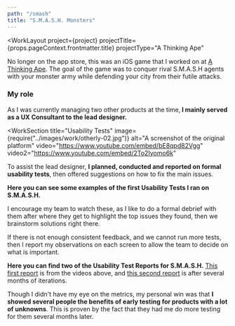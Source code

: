 ```yaml
---
path: "/smash"
title: "S.M.A.S.H. Monsters"
---
```





<WorkLayout
  project={project}
  projectTitle={props.pageContext.frontmatter.title}
  projectType="A Thinking Ape"
>
<SEO title={props.pageContext.frontmatter.title} />
<WorkSection title="Overview" 
  image={require("../images/work/smash-01.jpg")}
  alt="The splash page for S.M.A.S.H, which tells the player to create epic monsters and destroy rival cities">
  <p>
    No longer on the app store, this was an iOS game that I worked on at <a href="http://athinkingape.com/" target="_blank" rel="noreferrer noopener">A Thinking Ape</a>. The goal of the game was to conquer rival S.M.A.S.H agents with your monster army while defending your city from their futile attacks.
  </p>
  <h3>My role</h3>
  <p>
    As I was currently managing two other products at the time,<strong> I mainly served as a UX Consultant to the lead designer.</strong>
  </p>
</WorkSection>

<WorkSection
  title="Usability Tests"
  image={require("../images/work/otherly-02.jpg")}
  alt="A screenshot of the original platform"
  video="https://www.youtube.com/embed/bE8qpd82Vgg"
  video2="https://www.youtube.com/embed/2To2Iyomo6k"
>
  <p>
    To assist the lead designer, <strong>I planned, conducted and reported on formal usability tests</strong>, then offered suggestions on how to fix the main issues.
  </p>

  <p>
    <strong>
      Here you can see some examples of the first Usability Tests I ran on S.M.A.S.H.
    </strong>
  </p>

  <p>
    I encourage my team to watch these, as I like to do a formal debrief with them after where they get to highlight the top issues they
    found, then we brainstorm solutions right there.
  </p>

  <p>
    If there is not enough consistent feedback, and we cannot run more tests, then I report my observations on each screen to allow the team
    to decide on what is important.
  </p>

  <p>
    <strong>Here you can find two of the Usability Test Reports for S.M.A.S.H.</strong> <a href="/files/smash-usability-test-01.pdf" target="_blank" rel="noreferrer noopener">This first report</a> is from the videos above, and <a href="/files/smash-usability-test-02.pdf" target="_blank" rel="noreferrer noopener">this second report</a> is after several months of iterations.
  </p>
</WorkSection>

<NextSteps title="Outcome">
  <p>
    Though I didn't have my eye on the metrics, my personal win was that <strong>I showed several people the benefits of early testing for products with a lot of unknowns</strong>. This is proven by the fact that they had me do more testing for them several months later.
  </p>
</NextSteps>

</WorkLayout>